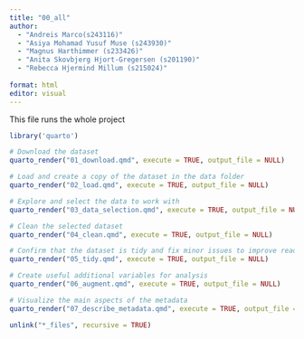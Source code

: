 ```yaml
---
title: "00_all"
author: 
  - "Andreis Marco(s243116)" 
  - "Asiya Mohamad Yusuf Muse (s243930)"
  - "Magnus Harthimmer (s233426)"  
  - "Anita Skovbjerg Hjort-Gregersen (s201190)"
  - "Rebecca Hjermind Millum (s215024)"
  
format: html
editor: visual
---
```


This file runs the whole project

```r
library('quarto')
```

```r
# Download the dataset
quarto_render("01_download.qmd", execute = TRUE, output_file = NULL)

# Load and create a copy of the dataset in the data folder
quarto_render("02_load.qmd", execute = TRUE, output_file = NULL)

# Explore and select the data to work with
quarto_render("03_data_selection.qmd", execute = TRUE, output_file = NULL)

# Clean the selected dataset
quarto_render("04_clean.qmd", execute = TRUE, output_file = NULL)

# Confirm that the dataset is tidy and fix minor issues to improve readability
quarto_render("05_tidy.qmd", execute = TRUE, output_file = NULL)

# Create useful additional variables for analysis
quarto_render("06_augment.qmd", execute = TRUE, output_file = NULL)

# Visualize the main aspects of the metadata
quarto_render("07_describe_metadata.qmd", execute = TRUE, output_file = NULL)

unlink("*_files", recursive = TRUE)
```
